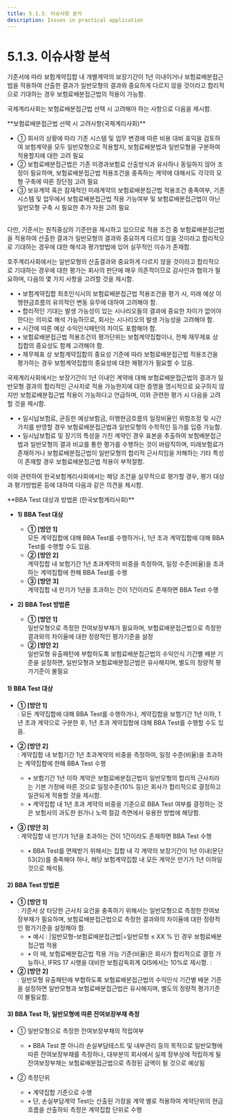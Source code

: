 ```yaml
---
title: 5.1.3. 이슈사항 분석
description: Issues in practical application
---
```


# 5.1.3. 이슈사항 분석

기준서에 따라 보험계약집합 내 개별계약의 보장기간이 1년 이내이거나 보험료배분접근법을 적용하여 산출한 결과가 일반모형의 결과와 중요하게 다르지 않을 것이라고 합리적으로 기대하는 경우 보험료배분접근법의 적용이 가능함.

국제계리사회는 보험료배분접근법 선택 시 고려해야 하는 사항으로 다음을 제시함.

<Callout severity="info">
**보험료배분접근법 선택 시 고려사항(국제계리사회)**

* ① 회사의 상황에 따라 기존 시스템 및 업무 변경에 따른 비용 대비 효익을 검토하여 보험계약을 모두 일반모형으로 적용할지, 보험료배분법과 일반모형을 구분하여 적용할지에 대한 고려 필요
* ② 보험료배분접근법은 기존 미경과보험료 산출방식과 유사하나 동일하지 않아 조정이 필요하며, 보험료배분접근법 적용조건을 충족하는 계약에 대해서도 각각의 모형 구축에 따른 장단점 고려 필요
* ③ 보유계약 혹은 잠재적인 미래계약의 보험료배분접근법 적용조건 충족여부, 기존 시스템 및 업무에서 보험료배분접근법 적용 가능여부 및 보험료배분접근법이 아닌 일반모형 구축 시 필요한 추가 자원 고려 필요
</Callout>

<br/>
다만, 기준서는 원칙중심의 기준만을 제시하고 있으므로 적용 조건 중 보험료배분접근법을 적용하여 산출한 결과가 일반모형의 결과와 중요하게 다르지 않을 것이라고 합리적으로 기대하는 경우에 대한 해석과 평가방법에 있어 실무적인 이슈가 존재함.

호주계리사회에서는 일반모형의 산출결과와 중요하게 다르지 않을 것이라고 합리적으로 기대하는 경우에 대한 평가는 회사의 판단에 매우 의존적이므로 감사인과 협의가 필요하며, 다음의 몇 가지 사항을 고려할 것을 제시함.

* • 보험계약집합 최초인식시의 보험료배분접근법 적용조건을 평가 시, 미래 예상 이행현금흐름의 유의적인 변동 유무에 대하여 고려해야 함.
* • 합리적인 기대는 발생 가능성이 있는 시나리오들의 결과에 중요한 차이가 없어야 한다는 의미로 해석 가능하므로, 회사는 시나리오의 발생 가능성을 고려해야 함.
* • 시간에 따른 예상 수익인식패턴의 차이도 포함해야 함.
* • 보험료배분접근법 적용조건의 평가단위는 보험계약집합이나, 전체 재무제표 상 집합의 중요성도 함께 고려해야 함.
* • 재무제표 상 보험계약집합의 중요성 기준에 따라 보험료배분접근법 적용조건을 평가하는 경우 보험계약집합의 중요성에 대한 재평가가 필요할 수 있음.

국제계리사회에서는 보장기간이 1년 이내인 계약에 대해 보험료배분접근법의 결과가 일반모형 결과의 합리적인 근사치로 적용 가능한지에 대한 증명을 명시적으로 요구하지 않지만 보험료배분접근법 적용이 가능하다고 언급하며, 이와 관련한 평가 시 다음을 고려할 것을 제시함.

* • 일시납보험료, 균등한 예상보험금, 이행현금흐름의 일정비율인 위험조정 및 시간가치를 반영할 경우 보험료배분접근법과 일반모형의 수학적인 등가를 입증 가능함.
* • 일시납보험료 및 장기의 특성을 가진 계약인 경우 표본을 추출하여 보험배분접근법과 일반모형의 결과 비교를 통한 평가를 수행하는 것이 바람직하며, 미래보험료가 존재하거나 보험료배분접근법이 일반모형의 합리적 근사치임을 저해하는 기타 특성이 존재할 경우 보험료배분접근법 적용이 부적절함.

이와 관련하여 한국보험계리사회에서는 해당 조건을 실무적으로 평가할 경우, 평가 대상과 평가방법론 등에 대하여 다음과 같은 의견을 제시함.

<Callout severity="info">
**BBA Test 대상과 방법론 (한국보험계리사회)**

* **1) BBA Test 대상**
  * **① [방안 1]**\
    모든 계약집합에 대해 BBA Test를 수행하거나, 1년 초과 계약집합에 대해 BBA Test를 수행할 수도 있음.
  * **② [방안 2]**\
    계약집합 내 보험기간 1년 초과계약의 비중을 측정하여, 일정 수준(비율)을 초과하는 계약집합에 한해 BBA Test를 수행
  * **③ [방안 3]**\
    계약집합 내 만기가 1년을 초과하는 건이 1건이라도 존재하면 BBA Test 수행

* **2) BBA Test 방법론**
  * **① [방안 1]**\
    일반모형으로 측정한 잔여보장부채가 필요하며, 보험료배분접근법으로 측정한 결과와의 차이율에 대한 정량적인 평가기준을 설정
  * **② [방안 2]**\
    일반모형 유출패턴에 부합하도록 보험료배분접근법의 수익인식 기간별 배분 기준을 설정하면, 일반모형과 보험료배분접근법은 유사해지며, 별도의 정량적 평가기준이 불필요
</Callout>

#### 1) BBA Test 대상

* **① [방안 1]**\
  : 모든 계약집합에 대해 BBA Test를 수행하거나, 계약집합을 보험기간 1년 이하, 1년 초과 계약으로 구분한 후, 1년 초과 계약집합에 대해 BBA Test를 수행할 수도 있음.

* **② [방안 2]**\
  : 계약집합 내 보험기간 1년 초과계약의 비중을 측정하여, 일정 수준(비율)을 초과하는 계약집합에 한해 BBA Test 수행
  * • 보험기간 1년 이하 계약은 보험료배분접근법이 일반모형의 합리적 근사치라는 기본 가정에 따른 것으로 일정수준(10% 등)은 회사가 합리적으로 결정하고 일관되게 적용할 것을 제시함.
  * • 계약집합 내 1년 초과 계약의 비중을 기준으로 BBA Test 여부를 결정하는 것은 보험사의 과도한 원가나 노력 절감 측면에서 유용한 방법에 해당함.

* **③ [방안 3]**\
  : 계약집합 내 만기가 1년을 초과하는 건이 1건이라도 존재하면 BBA Test 수행
  * • BBA Test를 면제받기 위해서는 집합 내 각 계약의 보장기간이 1년 이내(문단 53(2))를 충족해야 하나, 해당 보험계약집합 내 모든 계약은 만기가 1년 이하일 것으로 해석됨.

#### 2) BBA Test 방법론

* **① [방안 1]**\
  : 기준서 상 타당한 근사치 요건을 충족하기 위해서는 일반모형으로 측정한 잔여보장부채가 필요하며, 보험료배분접근법으로 측정한 결과와의 차이율에 대한 정량적인 평가기준을 설정해야 함.
  * • 예시 : |일반모형–보험료배분접근법|÷일반모형 ≤ XX % 인 경우 보험료배분접근법 적용
  * • 이 때, 보험료배분접근법 적용 가능 기준(비율)은 회사가 합리적으로 결정 가능하나, IFRS 17 시행을 대비한 보험감독회계 QIS에서는 10%로 제시함. :
* **② [방안 2]**\
  : 일반모형 유출패턴에 부합하도록 보험료배분접근법의 수익인식 기간별 배분 기준을 설정하면 일반모형과 보험료배분접근법은 유사해지며, 별도의 정량적 평가기준이 불필요함.

#### 3) BBA Test 하, 일반모형에 따른 잔여보장부채 측정

* ① 일반모형으로 측정한 잔여보장부채의 적립여부
  * • BBA Test 뿐 아니라 손실부담테스트 및 내부관리 등의 목적으로 일반모형에 따른 잔여보장부채를 측정하나, 대부분의 회사에서 실제 장부상에 적립하게 될 잔여보장부채는 보험료배분접근법으로 측정된 금액이 될 것으로 예상됨

* ② 측정단위
  * • 계약집합 기준으로 수행
  * • 단, 손실부담계약 Test는 산출된 가정을 계약 별로 적용하여 계약단위의 현금흐름을 산출하되 측정은 계약집합 단위로 수행
